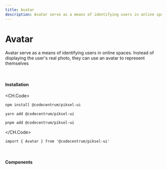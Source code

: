 ```yaml
---
title: Avatar
description: Avatar serve as a means of identifying users in online spaces. Instead of displaying the user's real photo, they can use an avatar to represent themselves
---
```


# Avatar

Avatar serve as a means of identifying users in online spaces. Instead of displaying the user's real photo, they can use an avatar to represent themselves

<br />

#### Installation

<CH.Code>
```bash npm
npm install @codecentrum/piksel-ui
```

```bash yarn
yarn add @codecentrum/piksel-ui
```

```bash pnpm
pnpm add @codecentrum/piksel-ui
```

</CH.Code>

```tsx page.tsx
import { Avatar } from '@codecentrum/piksel-ui'
```

<br />

#### Components

